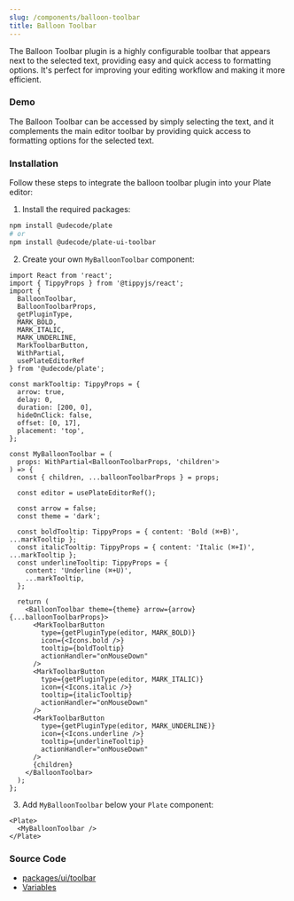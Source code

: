 ```yaml
---
slug: /components/balloon-toolbar
title: Balloon Toolbar
---
```


The Balloon Toolbar plugin is a highly configurable toolbar that appears next to the selected text,
providing easy and quick access to formatting options. 
It's perfect for improving your editing workflow and making it more efficient.

### Demo

The Balloon Toolbar can be accessed by simply selecting the text,
and it complements the main editor toolbar by providing quick access to formatting options for the selected text.





<BalloonToolbarSandpack />

### Installation

Follow these steps to integrate the balloon toolbar plugin into your Plate editor:


1. Install the required packages:

```bash npm2yarn
npm install @udecode/plate
# or
npm install @udecode/plate-ui-toolbar
```

2. Create your own `MyBalloonToolbar` component:

```tsx
import React from 'react';
import { TippyProps } from '@tippyjs/react';
import {
  BalloonToolbar,
  BalloonToolbarProps,
  getPluginType,
  MARK_BOLD,
  MARK_ITALIC,
  MARK_UNDERLINE,
  MarkToolbarButton,
  WithPartial,
  usePlateEditorRef
} from '@udecode/plate';

const markTooltip: TippyProps = {
  arrow: true,
  delay: 0,
  duration: [200, 0],
  hideOnClick: false,
  offset: [0, 17],
  placement: 'top',
};

const MyBalloonToolbar = (
  props: WithPartial<BalloonToolbarProps, 'children'>
) => {
  const { children, ...balloonToolbarProps } = props;

  const editor = usePlateEditorRef();

  const arrow = false;
  const theme = 'dark';

  const boldTooltip: TippyProps = { content: 'Bold (⌘+B)', ...markTooltip };
  const italicTooltip: TippyProps = { content: 'Italic (⌘+I)', ...markTooltip };
  const underlineTooltip: TippyProps = {
    content: 'Underline (⌘+U)',
    ...markTooltip,
  };

  return (
    <BalloonToolbar theme={theme} arrow={arrow} {...balloonToolbarProps}>
      <MarkToolbarButton
        type={getPluginType(editor, MARK_BOLD)}
        icon={<Icons.bold />}
        tooltip={boldTooltip}
        actionHandler="onMouseDown"
      />
      <MarkToolbarButton
        type={getPluginType(editor, MARK_ITALIC)}
        icon={<Icons.italic />}
        tooltip={italicTooltip}
        actionHandler="onMouseDown"
      />
      <MarkToolbarButton
        type={getPluginType(editor, MARK_UNDERLINE)}
        icon={<Icons.underline />}
        tooltip={underlineTooltip}
        actionHandler="onMouseDown"
      />
      {children}
    </BalloonToolbar>
  );
};
```

3. Add `MyBalloonToolbar` below your `Plate` component:

```tsx
<Plate>
  <MyBalloonToolbar />
</Plate>
```


### Source Code

- [packages/ui/toolbar](https://github.com/udecode/plate/tree/main/packages/ui/toolbar/src)
- [Variables](https://github.com/udecode/plate/blob/main/apps/www/src)
